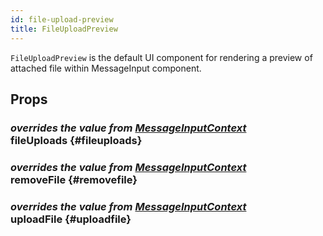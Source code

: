 ```yaml
---
id: file-upload-preview
title: FileUploadPreview
---
```



`FileUploadPreview` is the default UI component for rendering a preview of attached file within MessageInput component.

## Props

### <div class="label description">_overrides the value from [MessageInputContext](../contexts/message_input_context.mdx#fileuploads)_</div> fileUploads {#fileuploads}

<FileUploads />

### <div class="label description">_overrides the value from [MessageInputContext](../contexts/message_input_context.mdx#removefile)_</div> removeFile {#removefile}

<RemoveFile />

### <div class="label description">_overrides the value from [MessageInputContext](../contexts/message_input_context.mdx#uploadfile)_</div> uploadFile {#uploadfile}

<UploadFile />
